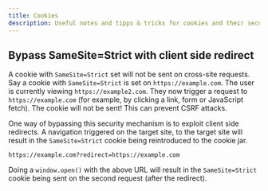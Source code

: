 ```yaml
---
title: Cookies
description: Useful notes and tipps & tricks for cookies and their security considerations.
---
```


## Bypass SameSite=Strict with client side redirect

A cookie with `SameSite=Strict` set will not be sent on cross-site requests. Say a cookie with `SameSite=Strict` is set
on `https://example.com`. The user is currently viewing `https://example2.com`. They now trigger a request to
`https://example.com` (for example, by clicking a link, form or JavaScript fetch). The cookie will not be sent! This
can prevent CSRF attacks.

One way of bypassing this security mechanism is to exploit client side redirects. A navigation triggered on the target
site, to the target site will result in the `SameSite=Strict` cookie being reintroduced to the cookie jar.

```url
https://example.com?redirect=https://example.com
```

Doing a `window.open()` with the above URL will result in the `SameSite=Strict` cookie being sent on the second request
(after the redirect).
